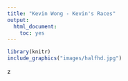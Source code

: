 ```yaml
---
title: "Kevin Wong - Kevin's Races"
output:
  html_document:
    toc: yes
---
```


```r
library(knitr)
include_graphics("images/halfhd.jpg")
```
z

